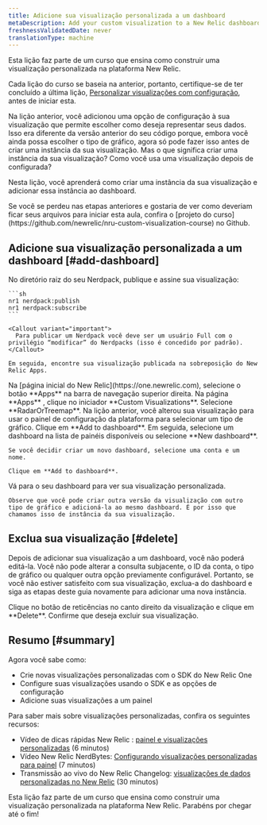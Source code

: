 ```yaml
---
title: Adicione sua visualização personalizada a um dashboard
metaDescription: Add your custom visualization to a New Relic dashboard
freshnessValidatedDate: never
translationType: machine
---
```


<Callout variant="tip">
  Esta lição faz parte de um curso que ensina como construir uma visualização personalizada na plataforma New Relic.

  Cada lição do curso se baseia na anterior, portanto, certifique-se de ter concluído a última lição, [Personalizar visualizações com configuração](/docs/new-relic-solutions/tutorials/custom-visualization-config), antes de iniciar esta.
</Callout>

Na lição anterior, você adicionou uma opção de configuração à sua visualização que permite escolher como deseja representar seus dados. Isso era diferente da versão anterior do seu código porque, embora você ainda possa escolher o tipo de gráfico, agora só pode fazer isso antes de criar uma instância da sua visualização. Mas o que significa criar uma instância da sua visualização? Como você usa uma visualização depois de configurada?

Nesta lição, você aprenderá como criar uma instância da sua visualização e adicionar essa instância ao dashboard.

<Callout variant="tip">
  Se você se perdeu nas etapas anteriores e gostaria de ver como deveriam ficar seus arquivos para iniciar esta aula, confira o [projeto do curso](https://github.com/newrelic/nru-custom-visualization-course) no Github.
</Callout>

## Adicione sua visualização personalizada a um dashboard [#add-dashboard]

<Steps>
  <Step>
    No diretório raiz do seu Nerdpack, publique e assine sua visualização:

    ```sh
    nr1 nerdpack:publish
    nr1 nerdpack:subscribe
    ```

    <Callout variant="important">
      Para publicar um Nerdpack você deve ser um usuário Full com o privilégio “modificar” do Nerdpacks (isso é concedido por padrão).
    </Callout>

    Em seguida, encontre sua visualização publicada na sobreposição do New Relic Apps.
  </Step>

  <Step>
    Na [página inicial do New Relic](https://one.newrelic.com), selecione o botão **Apps** na barra de navegação superior direita.
  </Step>

  <Step>
    Na página **Apps** , clique no iniciador **Custom Visualizations**.
  </Step>

  <Step>
    Selecione **RadarOrTreemap**.
  </Step>

  <Step>
    Na lição anterior, você alterou sua visualização para usar o painel de configuração da plataforma para selecionar um tipo de gráfico.
  </Step>

  <Step>
    Clique em **Add to dashboard**. Em seguida, selecione um dashboard na lista de painéis disponíveis ou selecione **New dashboard**.

    Se você decidir criar um novo dashboard, selecione uma conta e um nome.

    Clique em **Add to dashboard**.
  </Step>

  <Step>
    Vá para o seu dashboard para ver sua visualização personalizada.

    Observe que você pode criar outra versão da visualização com outro tipo de gráfico e adicioná-la ao mesmo dashboard. É por isso que chamamos isso de instância da sua visualização.
  </Step>
</Steps>

## Exclua sua visualização [#delete]

Depois de adicionar sua visualização a um dashboard, você não poderá editá-la. Você não pode alterar a consulta subjacente, o ID da conta, o tipo de gráfico ou qualquer outra opção previamente configurável. Portanto, se você não estiver satisfeito com sua visualização, exclua-a do dashboard e siga as etapas deste guia novamente para adicionar uma nova instância.

<Steps>
  <Step>
    Clique no botão de reticências no canto direito da visualização e clique em **Delete**.
  </Step>

  <Step>
    Confirme que deseja excluir sua visualização.
  </Step>
</Steps>

## Resumo [#summary]

Agora você sabe como:

* Crie novas visualizações personalizadas com o SDK do New Relic One
* Configure suas visualizações usando o SDK e as opções de configuração
* Adicione suas visualizações a um painel

Para saber mais sobre visualizações personalizadas, confira os seguintes recursos:

* Vídeo de dicas rápidas New Relic : [painel e visualizações personalizadas](https://www.youtube.com/watch?v=_F61mxtKfGA) (6 minutos)
* Vídeo New Relic NerdBytes: [Configurando visualizações personalizadas para painel](https://www.youtube.com/watch?v=sFpG_iG7Xa8) (7 minutos)
* Transmissão ao vivo do New Relic Changelog: [visualizações de dados personalizadas no New Relic](https://www.youtube.com/watch?v=HuR0EdHGz24) (30 minutos)

<Callout variant="course">
  Esta lição faz parte de um curso que ensina como construir uma visualização personalizada na plataforma New Relic. Parabéns por chegar até o fim!
</Callout>
